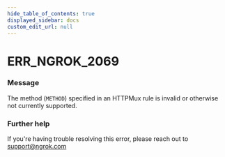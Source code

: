 ```yaml
---
hide_table_of_contents: true
displayed_sidebar: docs
custom_edit_url: null
---
```



# ERR_NGROK_2069

### Message
The method (`METHOD`) specified in an HTTPMux rule is invalid or otherwise not currently supported.

### Further help
If you're having trouble resolving this error, please reach out to [support@ngrok.com](mailto:support@ngrok.com?subject=Help%20with%20ERR_NGROK_2069)


<ErrorDetails error='err_ngrok_2069' />
